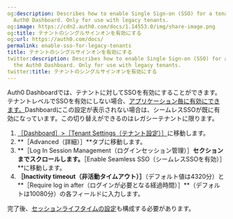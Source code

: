 ```yaml
---
og:description: Describes how to enable Single Sign-on (SSO) for a tenant using the
  Auth0 Dashboard. Only for use with legacy tenants.
og:image: https://cdn2.auth0.com/docs/1.14553.0/img/share-image.png
og:title: テナントのシングルサインオンを有効にする
og:url: https://auth0.com/docs/
permalink: enable-sso-for-legacy-tenants
title: テナントのシングルサインオンを有効にする
twitter:description: Describes how to enable Single Sign-on (SSO) for a tenant using
  the Auth0 Dashboard. Only for use with legacy tenants.
twitter:title: テナントのシングルサインオンを有効にする
---
```




Auth0 Dashboardでは、テナントに対してSSOを有効にすることができます。テナントレベルでSSOを有効にしない場合、[アプリケーション毎に有効にできます。](/applications/enable-sso-for-applications)Dashboardにこの設定が表示されない場合は、シームレスSSOが既に有効になっています。この切り替えができるのはレガシーテナントに限ります。

1. [［Dashboard］>［Tenant Settings（テナント設定）］](%24%7Bmanage_url%7D/#/tenant)に移動します。
2. **［Advanced（詳細）］**タブに移動します。
3. **［Log In Session Management（ログインセッション管理）］**セクションまでスクロールします。**［Enable Seamless SSO（シームレスSSOを有効）］**に移動します。
4. **［Inactivity timeout（非活動タイムアウト）］**（デフォルト値は4320分）と**［Require log in after（ログインが必要となる経過時間）］**（デフォルトは10080分）の各フィールドに入力します。

完了後、[セッションライフタイムの設定](/users/sessions/configure-session-lifetime-settings)も構成する必要があります。
